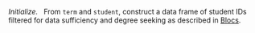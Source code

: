 *Initialize.* &nbsp; From `term` and `student`, construct a data frame of student IDs filtered for data sufficiency and degree seeking as described in [Blocs](art-050-blocs.html#initial-processing). 
